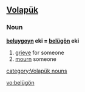 ==[[Volapük]]==

===Noun===
'''[[beluygoyn]] eki = [[belügön]] eki''' 

# [[grieve]] for someone
# [[mourn]] someone

[[category:Volapük nouns]]

[[vo:belügön]]